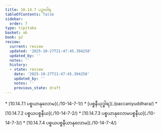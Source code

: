 ```yaml
---
title: 10.14.7 ပဉှာဝါရ
tableOfContents: false
sidebar:
  order: 7
type: tipitaka
basket: ab
book: p2
review:
  current: review
  updated: '2025-10-27T21:47:45.394258'
  updated_by: ''
  notes: ''
  history:
  - state: review
    date: '2025-10-27T21:47:45.394258'
    updated_by: ''
    notes: ''
    previous_state: draft
---
```



<ReviewStatus review={frontmatter.review} showDetails={true} />

<HypothesisAnnotation frontmatter={frontmatter} />

<DynamicBreadcrumb />



<TableOfContents book="p2" section="10.14.7">
* [10.14.7.1 ပစ္စယာနုလောမ](./10-14-7-1/)
* [ပစ္စနီယုဒ္ဓါရ](./paccaniyuddhara/)
* [10.14.7.2 ပစ္စယပစ္စနီယ](./10-14-7-2/)
* [10.14.7.3 ပစ္စယာနုလောမပစ္စနီယ](./10-14-7-3/)
* [10.14.7.4 ပစ္စယပစ္စနီယာနုလောမ](./10-14-7-4/)
</TableOfContents>
